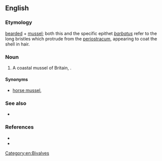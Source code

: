 {{also|bearded-mussel}}
==English==

===Etymology===
[[bearded]] + [[mussel]]; both this and the specific epithet ''[[barbatus]]'' refer to the long bristles which protrude from the [[periostracum]], appearing to coat the shell in hair.

===Noun===
{{en-noun}}

# A coastal mussel of Britain, {{taxlink|Modiolus barbatus|species|noshow=1}}.

====Synonyms====
* {{sense|Modiolus barbatus}} [[horse mussel]], {{vern|horse-bearded mussel}}

===See also===
* {{l|en|bearded clam}}

===References===
* {{pedia|i=1|Modiolus barbatus}}
* {{R:WoRMS|140464|i=1|Modiolus barbatus}}

[[Category:en:Bivalves]]